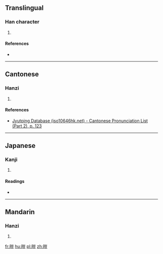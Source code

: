 ==Translingual==

===Han character===
{{Han char|rn=72|rad=日|as=10|sn=14|four=62018|canj=AUMT|ids=⿰日豈}}

# {{defn|Han|sort=日10}}

====References====
* {{Han ref|kx=0498.420|dkj=14088|dj=0867.200|hdz=21530.050|uh=669F|ud=26271|bh=E1F8|bd=57848}}

----

==Cantonese==

===Hanzi===
{{yue-hanzi|jyut=[[hoi2]]|y=hoi2}}

# {{defn|lang=yue|sort=日10}}

====References====
* [http://www.iso10646hk.net/jp/document/download.jsp Jyutping Database (iso10646hk.net) - Cantonese Pronunciation List (Part 2), p. 123]

----

==Japanese==

===Kanji===
{{ja-kanji|grade=|rs=日10}}

# {{defn|lang=ja|sort=日10}}

====Readings====
* {{ja-readings|on=[[かい]] (kai)|kun=[[てらい]] (terai)}}

----

==Mandarin==

===Hanzi===
{{cmn-hanzi|pin=[[kǎi]] ([[kai3]])|wg=k'ai<sup>3</sup>}}

# {{defn|lang=cmn|sort=日10}}

[[fr:暟]]
[[hu:暟]]
[[pl:暟]]
[[zh:暟]]